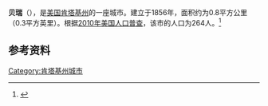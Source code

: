 {{Infobox City 
|chinese_name = 贝瑞
|official_name = Berry
|image_flag = 
|image_seal = 
|image_skyline = 
|image_map = KYMap-doton-Berry.PNG
|map_caption =
|subdivision_type = [[國家|國家]]
|subdivision_name = {{USA}}
|leader_title = 
|leader_name = 
|subdivision_type1 = [[美國行政區劃|州]]
|subdivision_name1 = [[肯塔基州|肯塔基州]]
|subdivision_type2 = [[肯塔基州行政区划|县]]
|subdivision_name2 = Harrison
|found_title            = 正式立市
|found_date             = 1856年
|area_total = 0.8
|area_land = 
|area_water = 
|population_as_of = 2010
|population_total = 264
|population_density = 
|timezone = 
|utc_offset = 
|timezone_DST = 
|utc_offset_DST = 
}}

'''贝瑞'''（{{lang-en|'''Berry'''}}），是[[美国|美国]][[肯塔基州|肯塔基州]]的一座城市。建立于1856年，面积约为0.8平方公里（0.3平方英里）。根据[[2010年美国人口普查|2010年美国人口普查]]，该市的人口为264人。<ref name=census>{{cite web |url = http://www.census.gov/prod/www/abs/decennial/ |title = Census of Population and Housing |publisher = U.S. Census Bureau |accessdate = November 18, 2011 |archive-url = https://web.archive.org/web/20060208103743/http://www.census.gov/prod/www/abs/decennial/ |archive-date = 2006-02-08 |dead-url = yes }}</ref>

== 参考资料 ==
{{reflist}}

[[Category:肯塔基州城市|Category:肯塔基州城市]]


{{Kentucky-stub}}